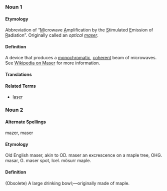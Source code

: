 
===Noun 1===

====Etymology====

Abbreviation of “<U>M</U>icrowave <U>A</U>mplification by the <U>S</U>timulated <U>E</U>mission of <U>R</U>adiation”.  Originally called an <I>optical [[maser]]</I>.

====Definition====
A device that produces a [[monochromatic]], [[coherent]] beam of microwaves.  See [[w:Maser|Wikipedia on Maser]] for more information.


====Translations====

====Related Terms====
* [[laser]]

===Noun 2===
====Alternate Spellings====
mazer, maser

====Etymology====
Old English maser, akin to OD. maser an excrescence  on a maple tree, OHG. masar, G. maser spot, Icel. mösurr  maple.

====Definition====
(Obsolete) A large drinking bowl;&mdash;originally made of maple.